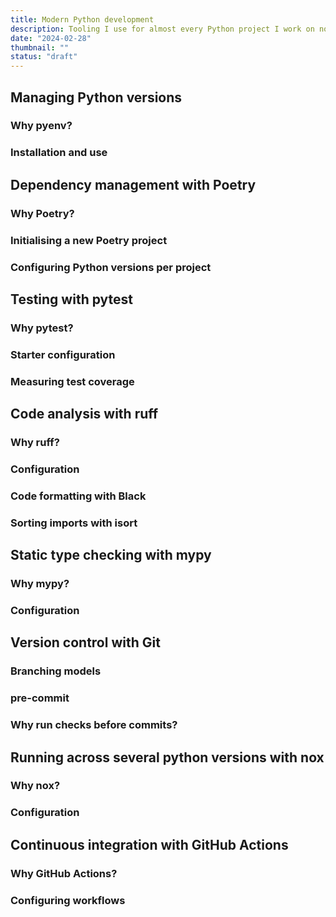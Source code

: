 ```yaml
---
title: Modern Python development
description: Tooling I use for almost every Python project I work on nowadays. Follow along to set up a development environment from scratch.
date: "2024-02-28"
thumbnail: ""
status: "draft"
---
```


## Managing Python versions

### Why pyenv?

### Installation and use

## Dependency management with Poetry

### Why Poetry?

### Initialising a new Poetry project

### Configuring Python versions per project

## Testing with pytest

### Why pytest?

### Starter configuration

### Measuring test coverage

## Code analysis with ruff

### Why ruff?

### Configuration

### Code formatting with Black

### Sorting imports with isort

## Static type checking with mypy

### Why mypy?

### Configuration

## Version control with Git

### Branching models

### pre-commit

### Why run checks before commits?

## Running across several python versions with nox

### Why nox?

### Configuration

## Continuous integration with GitHub Actions

### Why GitHub Actions?

### Configuring workflows
